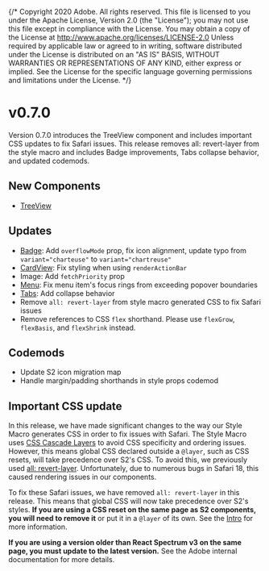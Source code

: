 {/* Copyright 2020 Adobe. All rights reserved.
This file is licensed to you under the Apache License, Version 2.0 (the "License");
you may not use this file except in compliance with the License. You may obtain a copy
of the License at http://www.apache.org/licenses/LICENSE-2.0
Unless required by applicable law or agreed to in writing, software distributed under
the License is distributed on an "AS IS" BASIS, WITHOUT WARRANTIES OR REPRESENTATIONS
OF ANY KIND, either express or implied. See the License for the specific language
governing permissions and limitations under the License. */}




# v0.7.0
<Time date={date} />

Version 0.7.0 introduces the TreeView component and includes important CSS updates to fix Safari issues. This release removes all: revert-layer from the style macro and includes Badge improvements, Tabs collapse behavior, and updated codemods.

## New Components
* [TreeView](../TreeView.html)

## Updates
* [Badge](../Badge.html): Add `overflowMode` prop, fix icon alignment, update typo from `variant="charteuse"` to `variant="chartreuse"`
* [CardView](../CardView.html): Fix styling when using `renderActionBar`
* Image: Add `fetchPriority` prop
* [Menu](../Menu.html): Fix menu item's focus rings from exceeding popover boundaries
* [Tabs](../Tabs.html): Add collapse behavior
* Remove `all: revert-layer` from style macro generated CSS to fix Safari issues
* Remove references to CSS `flex` shorthand. Please use `flexGrow`, `flexBasis`, and `flexShrink` instead.

## Codemods
* Update S2 icon migration map
* Handle margin/padding shorthands in style props codemod

## Important CSS update

In this release, we have made significant changes to the way our Style Macro generates CSS in order to fix issues with Safari. The Style Macro uses [CSS Cascade Layers](https://developer.mozilla.org/en-US/docs/Learn_web_development/Core/Styling_basics/Cascade_layers) to avoid CSS specificity and ordering issues. However, this means global CSS declared outside a `@layer`, such as CSS resets, will take precedence over S2's CSS. To avoid this, we previously used [all: revert-layer](https://developer.mozilla.org/en-US/docs/Web/CSS/revert-layer). Unfortunately, due to numerous bugs in Safari 18, this caused rendering issues in our components.

To fix these Safari issues, we have removed `all: revert-layer` in this release. This means that global CSS will now take precedence over S2's styles. **If you are using a CSS reset on the same page as S2 components, you will need to remove it** or put it in a `@layer` of its own. See the [Intro](../index.html#css-resets) for more information.

**If you are using a version older than React Spectrum v3 on the same page, you must update to the latest version.** See the Adobe internal documentation for more details.
